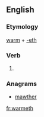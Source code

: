 ==English==

===Etymology===
[[warm]] + [[-eth]]

===Verb===
{{en-verb form}}

# {{archaic third-person singular of|warm}}

===Anagrams===
* [[mawther#English|mawther]]

[[fr:warmeth]]